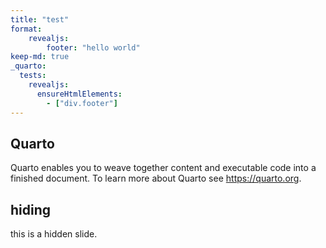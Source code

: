 ```yaml
---
title: "test"
format:
    revealjs:
        footer: "hello world"
keep-md: true
_quarto:
  tests:
    revealjs:
      ensureHtmlElements:
        - ["div.footer"]
---
```


## Quarto

Quarto enables you to weave together content and executable code into a finished document. To learn more about Quarto see <https://quarto.org>.

## hiding {visibility="hidden"}

this is a hidden slide.


